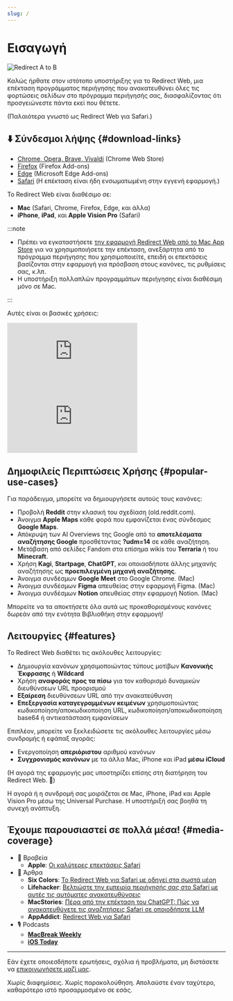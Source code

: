 ```yaml
---
slug: /
---
```



# Εισαγωγή

<div style={{display: "flex", flexDirection: "column", alignItems: "flex-start", marginBottom: "25px"}}>
  <img src="./img/redirect-a-to-b.png" style={{display: "block", minWidth: "360px", maxWidth: "500px", width: "100%", height: "auto", marginBottom: "25px"}} alt="Redirect A to B" />
  <ExtensionStoreLinks />
</div>

Καλώς ήρθατε στον ιστότοπο υποστήριξης για το Redirect Web, μια επέκταση προγράμματος περιήγησης που ανακατευθύνει όλες τις φορτώσεις σελίδων στο πρόγραμμα περιήγησής σας, διασφαλίζοντας ότι προσγειώνεστε πάντα εκεί που θέτετε. 

(Παλαιότερα γνωστό ως Redirect Web για Safari.)

## ⬇️ Σύνδεσμοι λήψης {#download-links}

- [Chrome, Opera, Brave, Vivaldi](https://chromewebstore.google.com/detail/ffglckbhfbfmdkefdmjbhpnffkcmlhdh) (Chrome Web Store)
- [Firefox](https://addons.mozilla.org/firefox/addon/redirect-web/) (Firefox Add-ons)
- [Edge](https://microsoftedge.microsoft.com/addons/detail/hmfkakfdccgdpgemaicfgngnmflefpga) (Microsoft Edge Add-ons)
- [Safari](https://apps.apple.com/app/id1571283503) (Η επέκταση είναι ήδη ενσωματωμένη στην εγγενή εφαρμογή.)

Το Redirect Web είναι διαθέσιμο σε:

- **Mac** (Safari, Chrome, Firefox, Edge, και άλλα)
- **iPhone**, **iPad**, και **Apple Vision Pro** (Safari)

:::note

- Πρέπει να εγκαταστήσετε [την εφαρμογή Redirect Web από το Mac App Store](https://apps.apple.com/app/id1571283503) για να χρησιμοποιήσετε την επέκταση, ανεξάρτητα από το πρόγραμμα περιήγησης που χρησιμοποιείτε, επειδή οι επεκτάσεις βασίζονται στην εφαρμογή για πρόσβαση στους κανόνες, τις ρυθμίσεις σας, κ.λπ.
- Η υποστήριξη πολλαπλών προγραμμάτων περιήγησης είναι διαθέσιμη μόνο σε Mac.

:::

Αυτές είναι οι βασικές χρήσεις:

<iframe style={{width:"100%", aspectRatio:"9/16", height:"auto", maxHeight:"60vh", maxWidth:"35vh"}} src="https://www.youtube.com/embed/NaQ5X-v-qJU" title="iOS Demo Video (YouTube)" frameborder="0" allow="accelerometer; autoplay; clipboard-write; encrypted-media; gyroscope; picture-in-picture; web-share" allowfullscreen></iframe>

<iframe style={{width:"100%", aspectRatio:"17/9", height:"auto", maxHeight:"100vh"}} src="https://www.youtube.com/embed/5eU89Gu73SQ" title="macOS Demo Video (YouTube)" frameborder="0" allow="accelerometer; autoplay; clipboard-write; encrypted-media; gyroscope; picture-in-picture; web-share" allowfullscreen></iframe>

## Δημοφιλείς Περιπτώσεις Χρήσης {#popular-use-cases}

Για παράδειγμα, μπορείτε να δημιουργήσετε αυτούς τους κανόνες:

- Προβολή **Reddit** στην κλασική του σχεδίαση (old.reddit.com).
- Άνοιγμα **Apple Maps** κάθε φορά που εμφανίζεται ένας σύνδεσμος **Google Maps**.
- Απόκρυψη των AI Overviews της Google από τα **αποτελέσματα αναζήτησης Google** προσθέτοντας **?udm=14** σε κάθε αναζήτηση.
- Μετάβαση από σελίδες Fandom στα επίσημα wikis του **Terraria** ή του **Minecraft**.
- Χρήση **Kagi**, **Startpage**, **ChatGPT**, και οποιασδήποτε άλλης μηχανής αναζήτησης ως **προεπιλεγμένη μηχανή αναζήτησης**.
- Άνοιγμα συνδέσμων **Google Meet** στο Google Chrome. (Mac)
- Άνοιγμα συνδέσμων **Figma** απευθείας στην εφαρμογή Figma. (Mac)
- Άνοιγμα συνδέσμων **Notion** απευθείας στην εφαρμογή Notion. (Mac)

Μπορείτε να τα αποκτήσετε όλα αυτά ως προκαθορισμένους κανόνες δωρεάν από την ενότητα Βιβλιοθήκη στην εφαρμογή!

## Λειτουργίες {#features}

Το Redirect Web διαθέτει τις ακόλουθες λειτουργίες:

- Δημιουργία κανόνων χρησιμοποιώντας τύπους μοτίβων **Κανονικής Έκφρασης** ή **Wildcard**
- Χρήση **αναφοράς προς τα πίσω** για τον καθορισμό δυναμικών διευθύνσεων URL προορισμού
- **Εξαίρεση** διευθύνσεων URL από την ανακατεύθυνση
- **Επεξεργασία καταγεγραμμένων κειμένων** χρησιμοποιώντας κωδικοποίηση/αποκωδικοποίηση URL, κωδικοποίηση/αποκωδικοποίηση base64 ή αντικατάσταση εμφανίσεων

Επιπλέον, μπορείτε να ξεκλειδώσετε τις ακόλουθες λειτουργίες μέσω συνδρομής ή εφάπαξ αγοράς:

- Ενεργοποίηση **απεριόριστου** αριθμού κανόνων
- **Συγχρονισμός κανόνων** με τα άλλα Mac, iPhone και iPad **μέσω iCloud**

(Η αγορά της εφαρμογής μας υποστηρίζει επίσης στη διατήρηση του Redirect Web. 🙏)

Η αγορά ή η συνδρομή σας μοιράζεται σε Mac, iPhone, iPad και Apple Vision Pro μέσω της Universal Purchase. Η υποστήριξή σας βοηθά τη συνεχή ανάπτυξη.


## Έχουμε παρουσιαστεί σε πολλά μέσα! {#media-coverage}

* 🏅 Βραβεία
    * **Apple**: [Οι καλύτερες επεκτάσεις Safari](https://apps.apple.com/us/story/id1377753262)
* 📰 Άρθρα
    * **Six Colors**: [Το Redirect Web για Safari με οδηγεί στα σωστά μέρη](https://sixcolors.com/post/2022/11/redirect-web-for-safari-takes-me-to-the-right-places/)
    * **Lifehacker**: [Βελτιώστε την εμπειρία περιήγησής σας στο Safari με αυτές τις αυτόματες ανακατευθύνσεις](https://lifehacker.com/improve-your-safari-browsing-experience-with-these-auto-1849812013)
    * **MacStories**: [Πέρα από την επέκταση του ChatGPT: Πώς να ανακατευθύνετε τις αναζητήσεις Safari σε οποιοδήποτε LLM](https://www.macstories.net/tutorials/beyond-chatgpts-extension-how-to-redirect-safari-searches-to-any-llm/)
    * **AppAddict**: [Redirect Web για Safari](https://appaddict.app/post/redirect-web-for-safari)
* 🎙️ Podcasts
    * [**MacBreak Weekly**](https://youtu.be/I251K3L2s88?t=7427)
    * [**iOS Today**](https://youtu.be/cWkwH84b6M4?t=636)

---

Εάν έχετε οποιεσδήποτε ερωτήσεις, σχόλια ή προβλήματα, μη διστάσετε να [επικοινωνήσετε μαζί μας](contact-us).

Χωρίς διαφημίσεις. Χωρίς παρακολούθηση. Απολαύστε έναν ταχύτερο, καθαρότερο ιστό προσαρμοσμένο σε εσάς.
